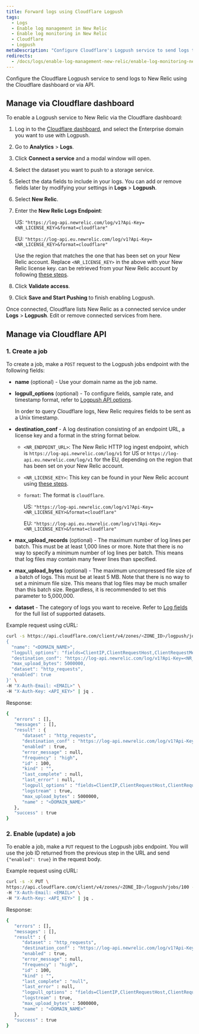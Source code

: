 ```yaml
---
title: Forward logs using Cloudflare Logpush
tags:
  - Logs
  - Enable log management in New Relic
  - Enable log monitoring in New Relic
  - Cloudflare
  - Logpush
metaDescription: "Configure Cloudflare's Logpush service to send logs to New Relic."
redirects:
  - /docs/logs/enable-log-management-new-relic/enable-log-monitoring-new-relic/cloudflare-logpush-forwarding
---
```


Configure the Cloudflare Logpush service to send logs to New Relic using the Cloudflare dashboard or via API.

## Manage via Cloudflare dashboard

To enable a Logpush service to New Relic via the Cloudflare dashboard:

1.  Log in to the [Cloudflare dashboard](https://dash.cloudflare.com/login), and select the Enterprise domain you want to use with Logpush.

2.  Go to **Analytics** > **Logs**.

3.  Click **Connect a service** and a modal window will open.

4.  Select the dataset you want to push to a storage service.

5.  Select the data fields to include in your logs. You can add or remove fields later by modifying your settings in **Logs** > **Logpush**.

6.  Select **New Relic**.

7.  Enter the **New Relic Logs Endpoint**:

    US: `"https://log-api.newrelic.com/log/v1?Api-Key=<NR_LICENSE_KEY>&format=cloudflare"`

    EU: `"https://log-api.eu.newrelic.com/log/v1?Api-Key=<NR_LICENSE_KEY>&format=cloudflare"`

    Use the region that matches the one that has been set on your New Relic account. Replace `<NR_LICENSE_KEY>` in the above with your New Relic license key. can be retrieved from your New Relic account by following [these steps](docs/apis/intro-apis/new-relic-api-keys/#manage-license-key).

8.  Click **Validate access**.

9.  Click **Save and Start Pushing** to finish enabling Logpush.

Once connected, Cloudflare lists New Relic as a connected service under **Logs** > **Logpush**. Edit or remove connected services from here.

## Manage via Cloudflare API

### 1. Create a job

To create a job, make a `POST` request to the Logpush jobs endpoint with the following fields:

- **name** (optional) - Use your domain name as the job name.

- **logpull_options** (optional) - To configure fields, sample rate, and timestamp format, refer to [Logpush API options](https://developers.cloudflare.com/logs/reference/logpush-api-configuration#options).


  In order to query Cloudflare logs, New Relic requires fields to be sent as a Unix timestamp.


- **destination_conf** - A log destination consisting of an endpoint URL, a license key and a format in the string format below.

  - `<NR_ENDPOINT_URL>`: The New Relic HTTP log ingest endpoint, which is `https://log-api.newrelic.com/log/v1` for US or `https://log-api.eu.newrelic.com/log/v1` for the EU, depending on the region that has been set on your New Relic account.
  - `<NR_LICENSE_KEY>`: This key can be found in your New Relic account using [these steps](/docs/apis/intro-apis/new-relic-api-keys/#manage-license-key).
  - `format`: The format is `cloudflare`.

    US: `"https://log-api.newrelic.com/log/v1?Api-Key=<NR_LICENSE_KEY>&format=cloudflare"`

    EU: `"https://log-api.eu.newrelic.com/log/v1?Api-Key=<NR_LICENSE_KEY>&format=cloudflare"`

- **max_upload_records** (optional) - The maximum number of log lines per batch. This must be at least 1,000 lines or more. Note that there is no way to specify a minimum number of log lines per batch. This means that log files may contain many fewer lines than specified.

- **max_upload_bytes** (optional) - The maximum uncompressed file size of a batch of logs. This must be at least 5 MB. Note that there is no way to set a minimum file size. This means that log files may be much smaller than this batch size. Regardless, it is recommended to set this parameter to 5,000,000.

- **dataset** - The category of logs you want to receive. Refer to [Log fields](https://developers.cloudflare.com/logs/reference/log-fields) for the full list of supported datasets.

Example request using cURL:

```bash
curl -s https://api.cloudflare.com/client/v4/zones/<ZONE_ID>/logpush/jobs -X POST -d '
{
  "name": "<DOMAIN_NAME>",
  "logpull_options": "fields=ClientIP,ClientRequestHost,ClientRequestMethod,ClientRequestURI,EdgeEndTimestamp,EdgeResponseBytes,EdgeResponseStatus,EdgeStartTimestamp,RayID&timestamps=unix",
  "destination_conf": "https://log-api.newrelic.com/log/v1?Api-Key=<NR_LICENSE_KEY>&format=cloudflare",
  "max_upload_bytes": 5000000,
  "dataset": "http_requests",
  "enabled": true
}' \
-H "X-Auth-Email: <EMAIL>" \
-H "X-Auth-Key: <API_KEY>" | jq .
```

Response:

```bash
{
   "errors" : [],
   "messages" : [],
   "result" : {
      "dataset" : "http_requests",
      "destination_conf" : "https://log-api.newrelic.com/log/v1?Api-Key=<NR_LICENSE_KEY>&format=cloudflare",
      "enabled" : true,
      "error_message" : null,
      "frequency" : "high",
      "id" : 100,
      "kind" : "",
      "last_complete" : null,
      "last_error" : null,
      "logpull_options" : "fields=ClientIP,ClientRequestHost,ClientRequestMethod,ClientRequestURI,EdgeEndTimestamp,EdgeResponseBytes,EdgeResponseStatus,EdgeStartTimestamp,RayID&timestamps=unix",
      "logstream" : true,
      "max_upload_bytes" : 5000000,
      "name" : "<DOMAIN_NAME>"
   },
   "success" : true
}
```

### 2. Enable (update) a job

To enable a job, make a `PUT` request to the Logpush jobs endpoint. You will use the job ID returned from the previous step in the URL and send `{"enabled": true}` in the request body.

Example request using cURL:

```bash
curl -s -X PUT \
https://api.cloudflare.com/client/v4/zones/<ZONE_ID>/logpush/jobs/100 -d'{"enabled":true}' \
-H "X-Auth-Email: <EMAIL>" \
-H "X-Auth-Key: <API_KEY>" | jq .
```

Response:

```bash
{
   "errors" : [],
   "messages" : [],
   "result" : {
      "dataset" : "http_requests",
      "destination_conf" : "https://log-api.newrelic.com/log/v1?Api-Key=<NR_LICENSE_KEY>&format=cloudflare",
      "enabled" : true,
      "error_message" : null,
      "frequency" : "high",
      "id" : 100,
      "kind" : "",
      "last_complete" : "null",
      "last_error" : null,
      "logpull_options" : "fields=ClientIP,ClientRequestHost,ClientRequestMethod,ClientRequestURI,EdgeEndTimestamp,EdgeResponseBytes,EdgeResponseStatus,EdgeStartTimestamp,RayID&timestamps=unix",
      "logstream" : true,
      "max_upload_bytes" : 5000000,
      "name" : "<DOMAIN_NAME>"
   },
   "success" : true
}
```